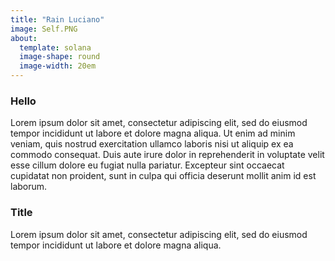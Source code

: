 ```yaml
---
title: "Rain Luciano"
image: Self.PNG
about:
  template: solana
  image-shape: round
  image-width: 20em
---
```


### Hello

Lorem ipsum dolor sit amet, consectetur adipiscing elit, sed do eiusmod tempor incididunt ut labore et dolore magna aliqua. Ut enim ad minim veniam, quis nostrud exercitation ullamco laboris nisi ut aliquip ex ea commodo consequat. Duis aute irure dolor in reprehenderit in voluptate velit esse cillum dolore eu fugiat nulla pariatur. Excepteur sint occaecat cupidatat non proident, sunt in culpa qui officia deserunt mollit anim id est laborum.

### Title

Lorem ipsum dolor sit amet, consectetur adipiscing elit, sed do eiusmod tempor incididunt ut labore et dolore magna aliqua. 